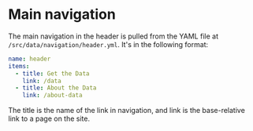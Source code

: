 
<Meta title="Main navigation" />

# Main navigation

The main navigation in the header is pulled from the YAML file at `/src/data/navigation/header.yml`. It's in the following format:

```YAML
name: header
items:
  - title: Get the Data
    link: /data
  - title: About the Data
    link: /about-data
```

The title is the name of the link in navigation, and link is the base-relative link to a page on the site.
